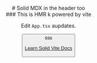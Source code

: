 
<div className="App">
  <header className="App-header">
    # Solid MDX in the header too
    <br />
    ### This is HMR k powered by vite
    <p>
      Edit <code>App.tsx</code> aupdates.
    </p>
    <Button />
    sss
    <p>
      <a className="App-link" href="https://solidjs.com" target="_blank" rel="noopener noreferrer">
        Learn Solid
      </a>
      <a
        className="App-link"
        href="https://vitejs.dev/guide/features.html"
        target="_blank"
        rel="noopener noreferrer"
      >
        Vite Docs
      </a>
    </p>
  </header>
</div>
